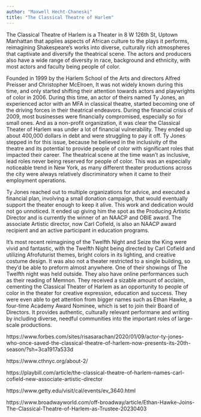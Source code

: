 ```yaml
---
author: "Maxwell Hecht-Chaneski"
title: "The Classical Theatre of Harlem"
---
```


The Classical Theatre of Harlem is a Theater in 8 W 126th St, Uptown Manhattan that applies aspects of African culture to the plays it performs, reimagining Shakespeare’s works into diverse, culturally rich atmospheres that captivate and diversify the theatrical scene. The actors and producers also have a wide range of diversity in race, background and ethnicity, with most actors and faculty being people of color.

Founded in 1999 by the Harlem School of the Arts and directors Alfred Preisser and Christopher McElroen, It was not widely known during this time, and only started shifting their attention towards actors and playwrights of color in 2006.  During this time, an actor of theirs named Ty Jones, an experienced actor with an MFA in classical theatre, started becoming one of the driving forces in their theatrical endeavors. During the financial crisis of 2009, most businesses were financially compromised, especially so for small ones. And as a non-profit organization, it was clear the Classical Theater of Harlem was under a lot of financial vulnerability. They ended up about 400,000 dollars in debt and were struggling to pay it off. Ty Jones stepped in for this issue, because he believed in the inclusivity of the theatre and its potential to provide people of color with significant roles that impacted their career. The theatrical scene at the time wasn’t as inclusive, lead roles never being reserved for people of color. This was an especially noticeable trend in New York, as many different theater productions across the city were always relatively discriminatory when it came to their employment operations.

Ty Jones reached out to multiple organizations for advice, and executed a financial plan, involving a small donation campaign, that would eventually support the theater enough to keep it alive. This work and dedication would not go unnoticed. It ended up giving him the spot as the Producing Artistic Director and is currently the winner of an NAACP and OBIE award. The associate Artistic director, now Carl Cofield, is also an NAACP award recipient and an active participant in education programs.

It’s most recent reimagining of the Twelfth Night and Seize the King were vivid and fantastic, with the Twelfth Night being directed by Carl Cofield and utilizing Afrofuturist themes, bright colors in its lighting, and creative costume design. It was also not a theater restricted to a single building, so they’d be able to preform almost anywhere. One of their showings of The Twelfth night was held outside. They also have online performances such as their reading of Memnon. They received a sizable amount of acclaim, cementing the Classical Theater of Harlem as an opportunity to people of color in the theater for creative expression, education and success. They were even able to get attention from bigger names such as Ethan Hawke, a four-time Academy Award Nominee, which is set to join their Board of Directors. It provides authentic, culturally relevant performane and writing by including diverse, needful communities into the important roles of large-scale productions.

https://www.forbes.com/sites/risasarachan/2020/01/09/actor-ty-jones-who-once-saved-the-classical-theatre-of-harlem-now-presents-its-20th-season/?sh=3ca1917a533d

https://www.cthnyc.org/about-2/

https://playbill.com/article/the-classical-theatre-of-harlem-names-carl-cofield-new-associate-artistic-director

https://www.getty.edu/visit/cal/events/ev_3640.html

https://www.broadwayworld.com/off-broadway/article/Ethan-Hawke-Joins-The-Classical-Theatre-of-Harlem-as-Trustee-20230403
